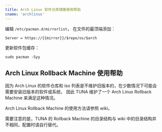 ```yaml
---
title: Arch Linux 软件仓库镜像使用帮助
cname: 'archlinux'
---
```


编辑 `/etc/pacman.d/mirrorlist`， 在文件的最顶端添加：

<CodeBlock>

```
Server = https://{{mirror}}/$repo/os/$arch
```

</CodeBlock>

更新软件包缓存：

```
sudo pacman -Syy
```

## Arch Linux Rollback Machine 使用帮助

因为 Arch Linux 的软件仓库和 iso 列表是不维护旧版本的，在少数情况下可能会需要安装旧版本的软件或系统， 因此 TUNA 维护了一个 Arch Linux Rollback Machine 来满足这种情况。

Arch Linux Rollback Machine 的使用方法请参照 wiki。

需要注意的是，TUNA 的 Rollback Machine 的目录结构与 wiki 中的目录结构并不相同，配置时请自行替代。
